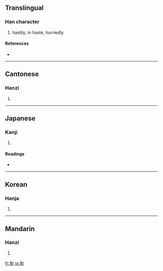 {{also|怱}}
==Translingual==

===Han character===
{{Han char|rn=20|rad=勹|as=03|sn=5|four=2745<sub>0</sub>|canj=心大大 (PKK)}}

# hastily, in haste, hurriedly

====References====
* {{Han ref|kx=0151.031|dkj=02511|dj=0340.070|hdz=10257.020|uh=5306|ud=21254|bh=A55E|bd=42334}}

----

==Cantonese==

===Hanzi===
{{yue-hanzi|jyut=|y=chung1}}

# {{defn|Cantonese}}

----

==Japanese==

===Kanji===
{{ja-kanji|grade=|rs=勹03}}

# {{defn|Japanese}}

====Readings====
* {{ja-readings|on=[[そう]] (sō)|kun=[[いそがしい]] (isogashii)}}

----

==Korean==

===Hanja===
{{ko-hanja|hangeul=총|rv=chong|mr=ch'ong}}

# {{defn|Korean}}

----

==Mandarin==

===Hanzi===
{{cmn-hanzi|pin=[[cōng]] ([[cong1]])|wg=ts'ung<sup>1</sup>}}

# {{defn|Mandarin}}

[[fr:匆]]
[[ja:匆]]